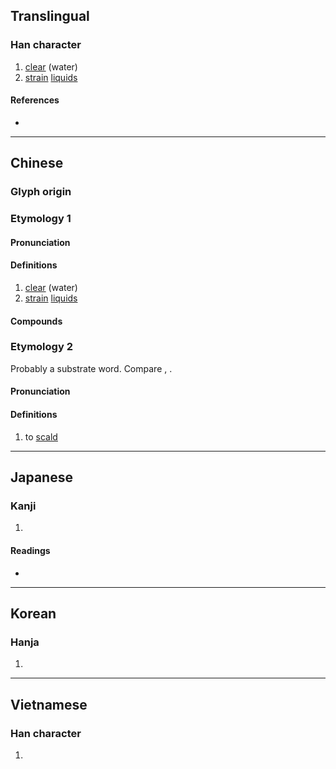 {{also|渌}}
{{character info/new}}
==Translingual==

===Han character===
{{Han char|rn=85|rad=水|as=08|sn=11|four=37132|canj=EVNE|ids=⿰氵彔}}

# [[clear]] (water)
# [[strain]] [[liquid]]s

====References====
* {{Han ref|kx=0630.240|dkj=17666|dj=1033.040|hdz=31664.030|uh=6DE5|ud=28133|bh=D5F1|bd=54769}}

----

==Chinese==
{{zh-forms|s=渌}}

===Glyph origin===

===Etymology 1===
{{Han etym}}

====Pronunciation====
{{zh-pron
|m=lù
|c=luk6
|mn=le̍k
|mc=
|oc=
|cat=a,n,v
}}

====Definitions====
{{zh-hanzi}}

# [[clear]] (water)
# [[strain]] [[liquid]]s

====Compounds====
{{zh-der|水淥淥的|波波淥淥|淘淥|淥水|淥淥|淥老|淥蟻|酃淥}}

===Etymology 2===

Probably a {{der|yue|qfa-tak}} substrate word. Compare {{cog|th|ลวก||to scald}}, {{cog|za|log||to scald}}.

====Pronunciation====
{{zh-pron
|c=luk6
|c-t=luuk5
|h=gd=lug6
}}

====Definitions====
{{zh-hanzi}} {{tlb|zh|Cantonese}}

# to [[scald]]

----

==Japanese==

===Kanji===
{{ja-kanji|grade=|rs=水08}}

# {{defn|lang=ja|sort=水08}}

====Readings====
* {{ja-readings|on=[[ろく]] (roku), [[りょく]] (ryoku)|kun=[[こす]] (kosu)}}

----

==Korean==

===Hanja===
{{ko-hanja|hangeul=[[록]]>[[녹]]|eumhun=|rv=rok>nok|mr=rok>nok|y=lok>nok}}

# {{defn|lang=ko|sort=水08}}

----

==Vietnamese==

===Han character===
{{vi-readings|rs=水08|hanviet=lóc}}

# {{defn|lang=vi|sort=水08}}